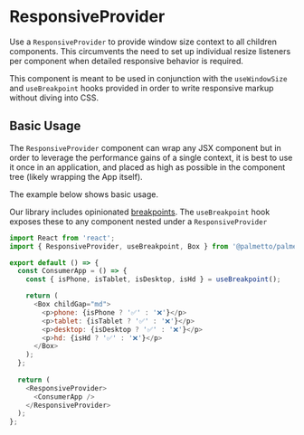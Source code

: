 
<Meta title="Responsive/ResponsiveProvider/Codesandbox" />

# ResponsiveProvider

Use a `ResponsiveProvider` to provide window size context to all children components. This circumvents the need
to set up individual resize listeners per component when detailed responsive behavior is required.

This component is meant to be used in conjunction with the `useWindowSize` and `useBreakpoint` hooks provided in order to write responsive
markup without diving into CSS.

## Basic Usage

The `ResponsiveProvider` component can wrap any JSX component but in order to leverage the performance gains of a single context,
it is best to use it once in an application, and placed as high as possible in the component tree (likely wrapping the App itself).

The example below shows basic usage.

Our library includes opinionated [breakpoints](/?path=/docs/design-tokens-breakpoints--page). The `useBreakpoint` hook exposes
these to any component nested under a `ResponsiveProvider`

```js codesandbox=palmetto-components
import React from 'react';
import { ResponsiveProvider, useBreakpoint, Box } from '@palmetto/palmetto-components';

export default () => {
  const ConsumerApp = () => {
    const { isPhone, isTablet, isDesktop, isHd } = useBreakpoint();

    return (
      <Box childGap="md">
        <p>phone: {isPhone ? '✅' : '❌'}</p>
        <p>tablet: {isTablet ? '✅' : '❌'}</p>
        <p>desktop: {isDesktop ? '✅' : '❌'}</p>
        <p>hd: {isHd ? '✅' : '❌'}</p>
      </Box>
    );
  };
 
  return (
    <ResponsiveProvider>
      <ConsumerApp />
    </ResponsiveProvider>
  );
};
```



